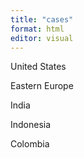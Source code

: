 ```yaml
---
title: "cases"
format: html
editor: visual
---
```


United States

Eastern Europe

India

Indonesia

Colombia
